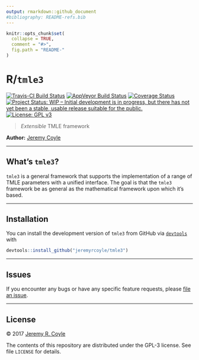 ```yaml
---
output: rmarkdown::github_document
#bibliography: README-refs.bib
---
```


<!-- README.md is generated from README.Rmd. Please edit that file -->

```r
knitr::opts_chunk$set(
  collapse = TRUE,
  comment = "#>",
  fig.path = "README-"
)
```

# R/`tmle3`

[![Travis-CI Build Status](https://travis-ci.org/jeremyrcoyle/tmle3.svg?branch=master)](https://travis-ci.org/jeremyrcoyle/tmle3)
[![AppVeyor Build  Status](https://ci.appveyor.com/api/projects/status/github/jeremyrcoyle/tmle3?branch=master&svg=true)](https://ci.appveyor.com/project/jeremyrcoyle/tmle3)
[![Coverage Status](https://img.shields.io/codecov/c/github/jeremyrcoyle/tmle3/master.svg)](https://codecov.io/github/jeremyrcoyle/tmle3?branch=master)
[![Project Status: WIP – Initial development is in progress, but there has not yet been a stable, usable release suitable for the public.](http://www.repostatus.org/badges/latest/wip.svg)](http://www.repostatus.org/#wip)
[![License: GPL v3](https://img.shields.io/badge/License-GPL%20v3-blue.svg)](http://www.gnu.org/licenses/gpl-3.0)

> _Extensible_ TMLE framework

__Author:__ [Jeremy Coyle](https://github.com/jeremyrcoyle)

---

## What's `tmle3`?

`tmle3` is a general framework that supports the implementation of a range of TMLE parameters with a unified interface. The goal is that the `tmle3` framework be as general as the mathematical framework upon which it's based. 

---

## Installation

<!--
For standard use, we recommend installing the package from
[CRAN](https://cran.r-project.org/) via

```r
install.packages("tmle3")
```
-->

You can install the development version of `tmle3` from GitHub via
[`devtools`](https://www.rstudio.com/products/rpackages/devtools/) with

```r
devtools::install_github("jeremyrcoyle/tmle3")
```

---

## Issues

If you encounter any bugs or have any specific feature requests, please [file an
issue](https://github.com/jeremyrcoyle/tmle3/issues).

---

## License

&copy; 2017 [Jeremy R. Coyle](https://github.com/jeremyrcoyle)

The contents of this repository are distributed under the GPL-3 license. See
file `LICENSE` for details.


